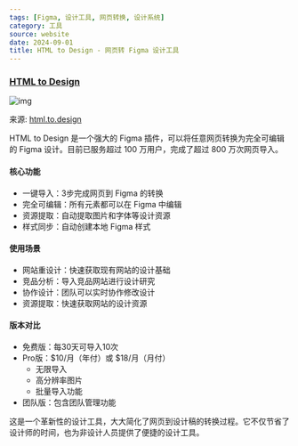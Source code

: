 ```yaml
---
tags: [Figma, 设计工具, 网页转换, 设计系统]
category: 工具
source: website
date: 2024-09-01
title: HTML to Design - 网页转 Figma 设计工具
---
```


### [HTML to Design](https://html.to.design/home)

![img](https://img.mengpeng.tech/i/2024/11/24/6742f9c97a7b8.webp)

来源: [html.to.design](https://html.to.design/home)

HTML to Design 是一个强大的 Figma 插件，可以将任意网页转换为完全可编辑的 Figma 设计。目前已服务超过 100 万用户，完成了超过 800 万次网页导入。

#### 核心功能
- 一键导入：3步完成网页到 Figma 的转换
- 完全可编辑：所有元素都可以在 Figma 中编辑
- 资源提取：自动提取图片和字体等设计资源
- 样式同步：自动创建本地 Figma 样式

#### 使用场景
- 网站重设计：快速获取现有网站的设计基础
- 竞品分析：导入竞品网站进行设计研究
- 协作设计：团队可以实时协作修改设计
- 资源提取：快速获取网站的设计资源

#### 版本对比
- 免费版：每30天可导入10次
- Pro版：$10/月（年付）或 $18/月（月付）
  - 无限导入
  - 高分辨率图片
  - 批量导入功能
- 团队版：包含团队管理功能

这是一个革新性的设计工具，大大简化了网页到设计稿的转换过程。它不仅节省了设计师的时间，也为非设计人员提供了便捷的设计工具。 
